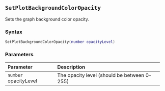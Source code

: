 ::: {.minipage data-latex="{\textwidth}"}
## `SetPlotBackgroundColorOpacity`

Sets the graph background color opacity.

### Syntax {-}

``` .lua
SetPlotBackgroundColorOpacity(number opacityLevel)
```

### Parameters {-}

**Parameter** | **Description**
| :-- | :-- |
| `number` opacityLevel | The opacity level (should be between 0--255) |
:::
